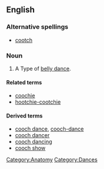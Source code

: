 ==English==

===Alternative spellings===
* [[cootch]]

===Noun===
{{en-noun|es}}

# {{obsolete}} A Type of [[belly dance]].


====Related terms====
* [[coochie]]
* [[hootchie-cootchie]]

====Derived terms====

* [[cooch dance]], [[cooch-dance]]
* [[cooch dancer]]
* [[cooch dancing]]
* [[cooch show]]

[[Category:Anatomy]]
[[Category:Dances]]